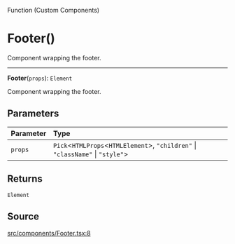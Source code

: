 <SectionTitle>Function (Custom Components)</SectionTitle>

# Footer()

<Description>
Component wrapping the footer.
</Description>

---

<a id="undefined" name="undefined"></a>

<SignatureMemberIdentifier>**Footer**(`props`): `Element`</SignatureMemberIdentifier>

Component wrapping the footer.

## Parameters

| Parameter | Type |
| :------ | :------ |
| `props` | `Pick`\<`HTMLProps`\<`HTMLElement`\>, `"children"` \| `"className"` \| `"style"`\> |

## Returns

`Element`

## Source

[src/components/Footer.tsx:8](https://github.com/gpbl/react-day-picker/blob/next/src/components/Footer.tsx#L8)

